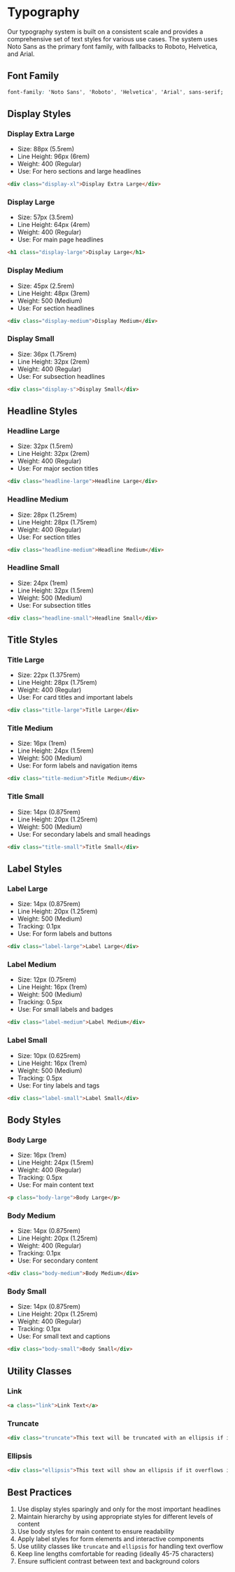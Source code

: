 
<Meta title="Typography" />

# Typography

Our typography system is built on a consistent scale and provides a comprehensive set of text styles for various use cases. The system uses Noto Sans as the primary font family, with fallbacks to Roboto, Helvetica, and Arial.

## Font Family

```css
font-family: 'Noto Sans', 'Roboto', 'Helvetica', 'Arial', sans-serif;
```

## Display Styles

### Display Extra Large
- Size: 88px (5.5rem)
- Line Height: 96px (6rem)
- Weight: 400 (Regular)
- Use: For hero sections and large headlines
```html
<div class="display-xl">Display Extra Large</div>
```

### Display Large
- Size: 57px (3.5rem)
- Line Height: 64px (4rem)
- Weight: 400 (Regular)
- Use: For main page headlines
```html
<h1 class="display-large">Display Large</h1>
```

### Display Medium
- Size: 45px (2.5rem)
- Line Height: 48px (3rem)
- Weight: 500 (Medium)
- Use: For section headlines
```html
<div class="display-medium">Display Medium</div>
```

### Display Small
- Size: 36px (1.75rem)
- Line Height: 32px (2rem)
- Weight: 400 (Regular)
- Use: For subsection headlines
```html
<div class="display-s">Display Small</div>
```

## Headline Styles

### Headline Large
- Size: 32px (1.5rem)
- Line Height: 32px (2rem)
- Weight: 400 (Regular)
- Use: For major section titles
```html
<div class="headline-large">Headline Large</div>
```

### Headline Medium
- Size: 28px (1.25rem)
- Line Height: 28px (1.75rem)
- Weight: 400 (Regular)
- Use: For section titles
```html
<div class="headline-medium">Headline Medium</div>
```

### Headline Small
- Size: 24px (1rem)
- Line Height: 32px (1.5rem)
- Weight: 500 (Medium)
- Use: For subsection titles
```html
<div class="headline-small">Headline Small</div>
```

## Title Styles

### Title Large
- Size: 22px (1.375rem)
- Line Height: 28px (1.75rem)
- Weight: 400 (Regular)
- Use: For card titles and important labels
```html
<div class="title-large">Title Large</div>
```

### Title Medium
- Size: 16px (1rem)
- Line Height: 24px (1.5rem)
- Weight: 500 (Medium)
- Use: For form labels and navigation items
```html
<div class="title-medium">Title Medium</div>
```

### Title Small
- Size: 14px (0.875rem)
- Line Height: 20px (1.25rem)
- Weight: 500 (Medium)
- Use: For secondary labels and small headings
```html
<div class="title-small">Title Small</div>
```

## Label Styles

### Label Large
- Size: 14px (0.875rem)
- Line Height: 20px (1.25rem)
- Weight: 500 (Medium)
- Tracking: 0.1px
- Use: For form labels and buttons
```html
<div class="label-large">Label Large</div>
```

### Label Medium
- Size: 12px (0.75rem)
- Line Height: 16px (1rem)
- Weight: 500 (Medium)
- Tracking: 0.5px
- Use: For small labels and badges
```html
<div class="label-medium">Label Medium</div>
```

### Label Small
- Size: 10px (0.625rem)
- Line Height: 16px (1rem)
- Weight: 500 (Medium)
- Tracking: 0.5px
- Use: For tiny labels and tags
```html
<div class="label-small">Label Small</div>
```

## Body Styles

### Body Large
- Size: 16px (1rem)
- Line Height: 24px (1.5rem)
- Weight: 400 (Regular)
- Tracking: 0.5px
- Use: For main content text
```html
<p class="body-large">Body Large</p>
```

### Body Medium
- Size: 14px (0.875rem)
- Line Height: 20px (1.25rem)
- Weight: 400 (Regular)
- Tracking: 0.1px
- Use: For secondary content
```html
<div class="body-medium">Body Medium</div>
```

### Body Small
- Size: 14px (0.875rem)
- Line Height: 20px (1.25rem)
- Weight: 400 (Regular)
- Tracking: 0.1px
- Use: For small text and captions
```html
<div class="body-small">Body Small</div>
```

## Utility Classes

### Link
```html
<a class="link">Link Text</a>
```

### Truncate
```html
<div class="truncate">This text will be truncated with an ellipsis if it's too long to fit in its container</div>
```

### Ellipsis
```html
<div class="ellipsis">This text will show an ellipsis if it overflows its container</div>
```

## Best Practices

1. Use display styles sparingly and only for the most important headlines
2. Maintain hierarchy by using appropriate styles for different levels of content
3. Use body styles for main content to ensure readability
4. Apply label styles for form elements and interactive components
5. Use utility classes like `truncate` and `ellipsis` for handling text overflow
6. Keep line lengths comfortable for reading (ideally 45-75 characters)
7. Ensure sufficient contrast between text and background colors
